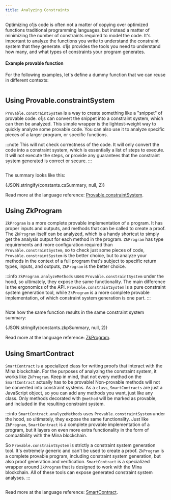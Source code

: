 ```yaml
---
title: Analyzing Constraints
---
```



Optimizing o1js code is often not a matter of copying over optimized functions traditional programming languages, but instead 
a matter of minimizing the number of constraints required to model the code.  It's important to analyze the functions you write
to understand the constraint system that they generate.  o1js provides the tools you need to understand how many, and what
types of constraints your program generates.

#### Example provable function

For the following examples, let's define a dummy function that we can reuse in different contexts:

```ts file=../snippets/constraint-system/constraint-system.ts start=start_example_provable_function end=end_example_provable_function
```

## Using Provable.constraintSystem

`Provable.constraintSystem` is a way to create something like a "snippet" of provable code.  o1js can convert the snippet into a
constraint system, which can then be analyzed.  This simple wrapper is the lightest-weight way to quickly analyze some provable
code.  You can also use it to analyze specific pieces of a larger program, or specific functions.

:::note
This will not check correctness of the code.  It will only convert the code into a constraint system, which is essentially a list of steps to execute.
It will not execute the steps, or provide any guarantees that the constraint system generated is correct or secure.
:::

```ts file=../snippets/constraint-system/constraint-system.ts start=start_constraint_system_example end=end_constraint_system_example
```

The summary looks like this:

<CodeBlock language="json">
{JSON.stringify(constants.csSummary, null, 2)}
</CodeBlock>

Read more at the language reference: [Provable.constraintSystem](/api-reference/variables/Provable.mdx#constraintsystem).

## Using ZkProgram

`ZkProgram` is a more complete provable implementation of a program.  It has proper inputs and outputs, and methods that can be called to
create a proof.  The `ZkProgram` itself can be analyzed, which is a handy shortcut to simply get the analysis output for each method in
the program.  `ZkProgram` has type requirements and more configuration required than `Provable.constraintSystem`, so to check just some
pieces of code, `Provable.constraintSystem` is the better choice, but to analyze your methods in the context of a full program that's subject
to specific return types, inputs, and outputs, `ZkProgram` is the better choice.

:::info
`ZkProgram.analyzeMethods` uses `Provable.constraintSystem` under the hood, so ultimately, they expose the same functionality.
The main difference is the ergonomics of the API.  `Provable.constraintSystem` is a pure constraint system generation tool, while
`ZkProgram` is a more complete provable implementation, of which constraint system generation is one part.
:::

```ts file=../snippets/constraint-system/constraint-system.ts start=start_zk_program_example end=end_zk_program_example
```

Note how the same function results in the same constraint system summary:

<CodeBlock language="json">
{JSON.stringify(constants.zkpSummary, null, 2)}
</CodeBlock>

Read more at the language reference: [ZkProgram](/api-reference/functions/ZkProgram.mdx).

## Using SmartContract

`SmartContract` is a specialized class for writing proofs that interact with the Mina blockchain.  For the purposes of analyzing the
constraint system, it works like `ZkProgram`.  Keep in mind, that not every method on the `SmartContract` actually has to be
provable!  Non-provable methods will not be converted into constraint systems.  As a `class`, `SmartContracts` are just a JavaScript
object, so you can add any methods you want, just like any class.  Only methods decorated with `@method` will be marked as provable,
and included in the resulting constraint system.

:::info
`SmartContract.analyzeMethods` uses `Provable.constraintSystem` under the hood, so ultimately, they expose the same functionality.
Just like `ZkProgram`, `SmartContract` is a complete provable implementation of a program, but it layers on even more extra 
functionality in the form of compatibility with the Mina blockchain.

So `Provable.constraintSystem` is strictly a constraint system generation tool.  It's extremely generic and can't be used to create
a proof.  `ZkProgram` is a complete provable program, including constraint system generation, but also proof generation and
verification.  `SmartContract` is a specialized wrapper around `ZkProgram` that is designed to work with the Mina blockchain.  All
of these tools can expose generated constraint system analyses.
:::

```ts file=../snippets/constraint-system/constraint-system.ts start=start_smart_contract_example end=end_smart_contract_example
```
Read more at the language reference: [SmartContract](/api-reference/classes/SmartContract.mdx#analyzemethods).
